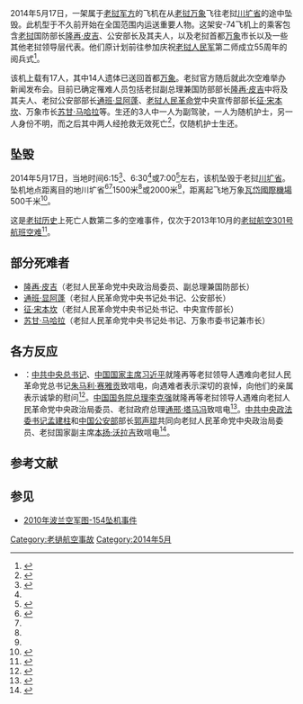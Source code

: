 {{noteTA
|G1 = 地名
|G2 = Laos
}}
{{Infobox Airliner accident
|name = 老挝安-74军用飞机空难
|Crash image = Antonov An-74TK-300D 3.jpg
|Image caption = 一架安-74
|Date = 2014年5月17日
|Type = 坠毁（调查中）
|Site = {{LAO}}东北部，离川圹机场约7公里处
|Coordinates = 
|Fatalities = 16
|Injuries = 1
<!--航機資料-->
|Aircraft1 = 
|Aircraft Type = [[安-74|安-74]]TK-300D
|Operator = [[老挝人民军|老挝军方]]
|Origin = {{LAO}}[[万象|万象]][[瓦岱國際機場|瓦岱國際機場]]
|StopoverA = 
|StopoverB = 
|StopoverC = 
|StopoverD = 
|StopoverE = 
|Last stopover = 
|Destination = {{LAO}}[[川圹省|川圹省]][[川圹机场|川圹机场]]
|Tail Number = RDPL-34020
|Ship name = 
|Passengers = 14
|Crew = 3
|Survivors = 1
}}

2014年5月17日，一架属于[[老挝人民军|老挝军方]]的{{link-en|安-74|Antonov An-74}}飞机在从[[老挝|老挝]][[万象|万象]]飞往老挝[[川圹省|川圹省]]的途中坠毁。此机型于不久前开始在全国范围内运送重要人物。这架安-74飞机上的乘客包含[[老挝|老挝]]国防部长[[隆再·皮吉|隆再·皮吉]]、公安部长及其夫人，以及老挝首都[[万象|万象]]市长以及一些其他老挝领导层代表。他们原计划前往参加庆祝[[老挝人民军|老挝人民军]]第二师成立55周年的阅兵式<ref name="hqw">{{cite web |url = http://world.huanqiu.com/article/2014-05/4998306.html |title = 军机在老挝坠毁 俄媒称老挝防长公安部长遇难 |publisher = 环球网 |accessdate = 2014-05-17 |archive-date = 2019-06-03 |archive-url = https://web.archive.org/web/20190603235549/http://world.huanqiu.com/article/2014-05/4998306.html |dead-url = no }}</ref>。

该机上载有17人，其中14人遗体已送回首都[[万象|万象]]。老挝官方随后就此次空难举办新闻发布会。目前已确定罹难人员包括老挝副总理兼国防部部长[[隆再·皮吉|隆再·皮吉]]中将及其夫人、老挝公安部部长[[通班·显阿蓬|通班·显阿蓬]]、[[老挝人民革命党|老挝人民革命党]]中央宣传部部长[[征·宋本坎|征·宋本坎]]、万象市长[[苏甘·马哈拉|苏甘·马哈拉]]等。生还的3人中一人为副驾驶，一人为随机护士，另一人身份不明，而之后其中两人经抢救无效死亡<ref>{{cite web |url = http://news.163.com/14/0517/16/9SFAL2FC00014JB5.html |title = 老挝失事军用飞机罹难人员名单确认 |publisher = 国际在线 |accessdate = 2014-05-17 |archive-url = https://web.archive.org/web/20140517180816/http://news.163.com/14/0517/16/9SFAL2FC00014JB5.html |archive-date = 2014-05-17 |dead-url = yes }}</ref>，仅随机护士生还。

== 坠毁 ==
2014年5月17日，当地时间6:15<ref name="Reuters">{{cite web |url = http://uk.reuters.com/article/2014/05/17/uk-laos-crash-idUKKBN0DX03320140517 |title = Laos air force plane crashes, defence minister reported dead |work = Reuters |date = 2014-05-17 |accessdate = 2014-05-17 |archive-date = 2014-05-17 |archive-url = https://web.archive.org/web/20140517154324/http://uk.reuters.com/article/2014/05/17/uk-laos-crash-idUKKBN0DX03320140517 |dead-url = no }}</ref>、6:30<ref name="Xinhuanet" />或7:00<ref name="KPL">{{cite web |url = http://www.kpl.net.la/english/news/edn1.htm |title = Plane crashes in Xiengkhouang province |work = KPL |date = 2014-05-17 |accessdate = 2014-05-17 |deadurl = yes |archiveurl = https://web.archive.org/web/20140517144431/http://www.kpl.net.la/english/news/edn1.htm |archivedate = 2014-05-17 }}</ref>左右，该机坠毁于老挝[[川圹省|川圹省]]。坠机地点距离目的地川圹省{{link-en|川圹机场|Xieng Khouang Airport}}<ref name="Xinhuanet">{{cite web |url = http://news.xinhuanet.com/english/world/2014-05/17/c_133341024.htm |title = At least five confirmed dead, three survive in air crash in northeastern Laos |work = Xinhuanet |date = 2014-05-17 |accessdate = 2014-05-17 |author = Peng, Fu |archive-date = 2016-03-04 |archive-url = https://web.archive.org/web/20160304123257/http://news.xinhuanet.com/english/world/2014-05/17/c_133341024.htm |dead-url = no }}</ref><ref name="ASN" />1500米<ref name="Xinhuanet" />或2000米<ref name="Reuters" />，距离起飞地万象[[瓦岱國際機場|瓦岱國際機場]]500千米<ref name="ASN">{{cite web |url = http://aviation-safety.net/database/record.php?id=20140517-0 |title = Accident description |work = Aviation Safety Network |accessdate = 2014-05-17 |archive-date = 2014-05-17 |archive-url = https://web.archive.org/web/20140517182651/http://aviation-safety.net/database/record.php?id=20140517-0 |dead-url = no }}</ref>。

这是[[老挝历史|老挝历史]]上死亡人数第二多的空难事件，仅次于2013年10月的[[老挝航空301号航班空难|老挝航空301号航班空难]]<ref name="BBC">{{cite web |url = http://www.bbc.co.uk/news/world-asia-27452919 |title = Laos Defence Minister Douangchay Phichit's plane crashes |work = BBC |date = 2014-05-17 |accessdate = 2014-05-17 |archive-date = 2020-11-12 |archive-url = https://web.archive.org/web/20201112001648/https://www.bbc.co.uk/news/world-asia-27452919 |dead-url = no }}</ref>。

== 部分死难者 ==
* [[隆再·皮吉|隆再·皮吉]]（老挝人民革命党中央政治局委员、副总理兼国防部长）
* [[通班·显阿蓬|通班·显阿蓬]]（老挝人民革命党中央书记处书记、公安部长）
* [[征·宋本坎|征·宋本坎]]（老挝人民革命党中央书记处书记、中央宣传部长）
* [[苏甘·马哈拉|苏甘·马哈拉]]（老挝人民革命党中央书记处书记、万象市委书记兼市长）

== 各方反应 ==
* {{PRC}}：[[中共中央总书记|中共中央总书记]]、[[中国国家主席|中国国家主席]][[习近平|习近平]]就隆再等老挝领导人遇难向老挝人民革命党总书记[[朱马利·赛雅贡|朱马利·赛雅贡]]致唁电，向遇难者表示深切的哀悼，向他们的亲属表示诚挚的慰问<ref>{{cite web |url = http://news.xinhuanet.com/video/2014-05/19/c_126520267.htm |title = 习近平就隆再等老挝领导人遇难向老挝人民革命党总书记朱马里致唁电 |publisher = 新华网 |author = CCTV |accessdate = 2014-05-20 |archive-date = 2014-07-06 |archive-url = https://web.archive.org/web/20140706184006/http://news.xinhuanet.com/video/2014-05/19/c_126520267.htm |dead-url = yes }}</ref>。[[中国国务院总理|中国国务院总理]][[李克强|李克强]]就隆再等老挝领导人遇难向老挝人民革命党中央政治局委员、老挝政府总理[[通邢·塔马冯|通邢·塔马冯]]致唁电<ref>{{cite web |url = http://gb.cri.cn/42071/2014/05/20/7371s4547776.htm |title = 李克强就隆再等老挝领导人遇难向老挝总理通邢致唁电 |publisher = 国际在线 |author = 邓晨曦 |accessdate = 2014-05-20 |archive-date = 2016-03-04 |archive-url = https://web.archive.org/web/20160304210345/http://gb.cri.cn/42071/2014/05/20/7371s4547776.htm |dead-url = no }}</ref>。[[中共中央政法委书记|中共中央政法委书记]][[孟建柱|孟建柱]]和[[中国公安部|中国公安部]]部长[[郭声琨|郭声琨]]共同向老挝人民革命党中央政治局委员、老挝国家副主席[[本扬·沃拉吉|本扬·沃拉吉]]致唁电<ref>{{cite web |url = http://news.ifeng.com/a/20140519/40360303_0.shtml |title = 孟建柱郭声琨就老挝副总理、公安部长逝世致唁电 |publisher = 凤凰资讯 |author = 中国新闻网 |accessdate = 2014-05-19 |archive-date = 2014-05-20 |archive-url = https://web.archive.org/web/20140520221635/http://news.ifeng.com/a/20140519/40360303_0.shtml |dead-url = no }}</ref>。

== 参考文献 ==
{{Reflist|2}}

== 参见 ==
* [[2010年波兰空军图-154坠机事件|2010年波兰空军图-154坠机事件]]

{{2014年航空事故}}

[[Category:老撾航空事故|Category:老撾航空事故]]
[[Category:2014年5月|Category:2014年5月]]